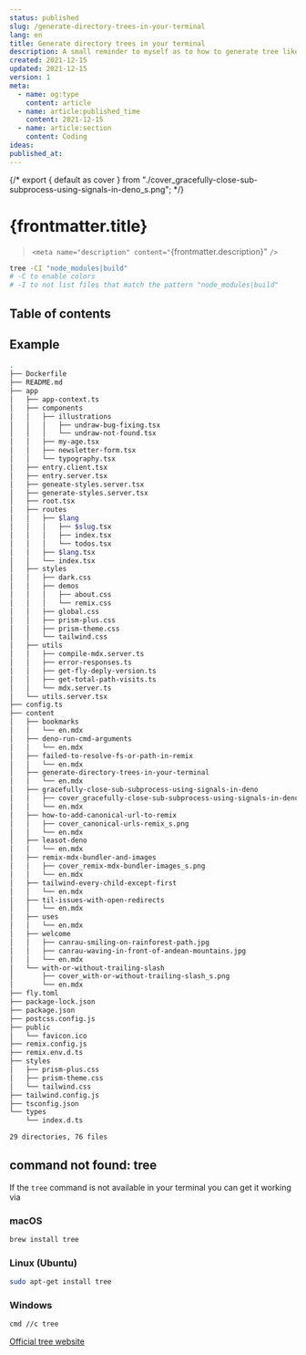 ```yaml
---
status: published
slug: /generate-directory-trees-in-your-terminal
lang: en
title: Generate directory trees in your terminal
description: A small reminder to myself as to how to generate tree like lists of a directory from the terminal, which can be really useful to illustrate something in a GitHub issue, tweet or comment.
created: 2021-12-15
updated: 2021-12-15
version: 1
meta:
  - name: og:type
    content: article
  - name: article:published_time
    content: 2021-12-15
  - name: article:section
    content: Coding
ideas:
published_at:
---
```


{/* export { default as cover } from "./cover_gracefully-close-sub-subprocess-using-signals-in-deno_s.png"; */}

# {frontmatter.title}

> `<meta name="description" content="`{frontmatter.description}" `/>`

```bash
tree -CI "node_modules|build"
# -C to enable colors
# -I to not list files that match the pattern "node_modules|build"
```

## Table of contents

## Example

```bash
.
├── Dockerfile
├── README.md
├── app
│   ├── app-context.ts
│   ├── components
│   │   ├── illustrations
│   │   │   ├── undraw-bug-fixing.tsx
│   │   │   └── undraw-not-found.tsx
│   │   ├── my-age.tsx
│   │   ├── newsletter-form.tsx
│   │   └── typography.tsx
│   ├── entry.client.tsx
│   ├── entry.server.tsx
│   ├── geneate-styles.server.tsx
│   ├── generate-styles.server.tsx
│   ├── root.tsx
│   ├── routes
│   │   ├── $lang
│   │   │   ├── $slug.tsx
│   │   │   ├── index.tsx
│   │   │   └── todos.tsx
│   │   ├── $lang.tsx
│   │   └── index.tsx
│   ├── styles
│   │   ├── dark.css
│   │   ├── demos
│   │   │   ├── about.css
│   │   │   └── remix.css
│   │   ├── global.css
│   │   ├── prism-plus.css
│   │   ├── prism-theme.css
│   │   └── tailwind.css
│   ├── utils
│   │   ├── compile-mdx.server.ts
│   │   ├── error-responses.ts
│   │   ├── get-fly-deply-version.ts
│   │   ├── get-total-path-visits.ts
│   │   └── mdx.server.ts
│   └── utils.server.tsx
├── config.ts
├── content
│   ├── bookmarks
│   │   └── en.mdx
│   ├── deno-run-cmd-arguments
│   │   └── en.mdx
│   ├── failed-to-resolve-fs-or-path-in-remix
│   │   └── en.mdx
│   ├── generate-directory-trees-in-your-terminal
│   │   └── en.mdx
│   ├── gracefully-close-sub-subprocess-using-signals-in-deno
│   │   ├── cover_gracefully-close-sub-subprocess-using-signals-in-deno_s.png
│   │   └── en.mdx
│   ├── how-to-add-canonical-url-to-remix
│   │   ├── cover_canonical-urls-remix_s.png
│   │   └── en.mdx
│   ├── leasot-deno
│   │   └── en.mdx
│   ├── remix-mdx-bundler-and-images
│   │   ├── cover_remix-mdx-bundler-images_s.png
│   │   └── en.mdx
│   ├── tailwind-every-child-except-first
│   │   └── en.mdx
│   ├── til-issues-with-open-redirects
│   │   └── en.mdx
│   ├── uses
│   │   └── en.mdx
│   ├── welcome
│   │   ├── canrau-smiling-on-rainforest-path.jpg
│   │   ├── canrau-waving-in-front-of-andean-mountains.jpg
│   │   └── en.mdx
│   └── with-or-without-trailing-slash
│       ├── cover_with-or-without-trailing-slash_s.png
│       └── en.mdx
├── fly.toml
├── package-lock.json
├── package.json
├── postcss.config.js
├── public
│   └── favicon.ico
├── remix.config.js
├── remix.env.d.ts
├── styles
│   ├── prism-plus.css
│   ├── prism-theme.css
│   └── tailwind.css
├── tailwind.config.js
├── tsconfig.json
└── types
    └── index.d.ts

29 directories, 76 files
```

## command not found: tree

If the `tree` command is not available in your terminal you can get it working via

### macOS

```bash
brew install tree
```

### Linux (Ubuntu)

```bash
sudo apt-get install tree
```

### Windows

```bash
cmd //c tree
```

[Official tree website](http://mama.indstate.edu/users/ice/tree/)
